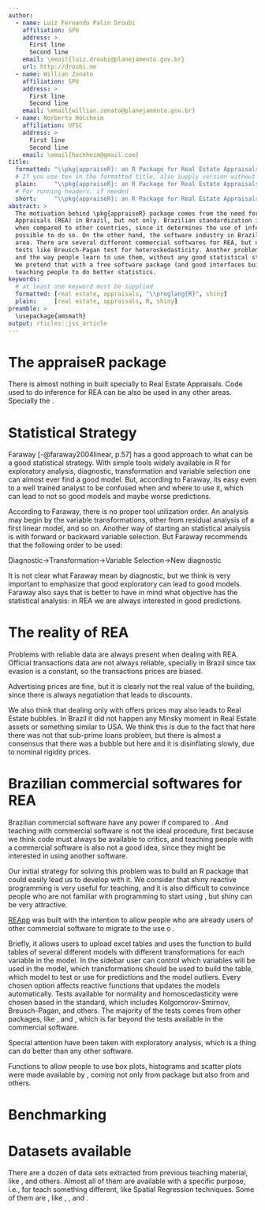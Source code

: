 ```yaml
---
author:
  - name: Luiz Fernando Palin Droubi
    affiliation: SPU
    address: >
      First line
      Second line
    email: \email{luiz.droubi@planejamento.gov.br}
    url: http://droubi.me
  - name: Willian Zonato
    affiliation: SPU
    address: >
      First line
      Second line
    email: \email{willian.zonato@planejamento.gov.br}
  - name: Norberto Hoccheim
    affiliation: UFSC
    address: >
      First line
      Second line
    email: \email{hochheim@gmail.com}
title:
  formatted: "\\pkg{appraiseR}: an R Package for Real Estate Appraisals "
  # If you use tex in the formatted title, also supply version without
  plain:     "\\pkg{appraiseR}: an R Package for Real Estate Appraisals"
  # For running headers, if needed
  short:     "\\pkg{appraiseR}: an R Package for Real Estate Appraisals"
abstract: >
  The motivation behind \pkg{appraiseR} package comes from the need for better Real Estate
  Appraisals (REA) in Brazil, but not only. Brazilian standardization in this area is relative modern 
  when compared to other countries, since it determines the use of inference methods whenever its 
  possible to do so. On the other hand, the software industry in Brazil is not well advanced in this 
  area. There are several different commercial softwares for REA, but none of them is able to do basic 
  tests like Breusch-Pagan test for heteroskedasticity. Another problems comes from the softwares interfaces 
  and the way people learn to use them, without any good statistical strategy.
  We pretend that with a free software package (and good interfaces built with shiny) we can improve
  teaching people to do better statistics.
keywords:
  # at least one keyword must be supplied
  formatted: [real estate, appraisals, "\\proglang{R}", shiny]
  plain:     [real estate, appraisals, R, shiny]
preamble: >
  \usepackage{amsmath}
output: rticles::jss_article
---
```


# The appraiseR package

There is almost nothing in \pkg{appraiseR} built specially to Real Estate Appraisals.
Code used to do inference for REA can be also be used in any other areas. Specially the \proglang{shinyapps}.

# Statistical Strategy 

Faraway [-@faraway2004linear, p.57] has a good approach to what can be a good statistical strategy. With simple tools widely
available in R for exploratory analysis, diagnostic, transformation and variable selection one can almost ever find a good model. 
But, according to Faraway, its easy even to a well trained analyst to be confused when and where to use it, which can lead to not
so good models and maybe worse predictions.

According to Faraway, there is no proper tool utilization order. An analysis may begin by the variable transformations, other from residual analysis of a first linear model, and so on. Another way of starting an statistical analysis is with forward or backward variable selection. But Faraway recommends that the following order to be used:

Diagnostic→Transformation→Variable Selection→New diagnostic

It is not clear what Faraway mean by diagnostic, but we think is very important to emphasize that good exploratory can lead to  good models. Faraway also says that is better to have in mind what objective has the statistical analysis: in REA we are always interested 
in good predictions.

# The reality of REA

Problems with reliable data are always present when dealing with REA. Official transactions data are not always reliable, specially
in Brazil since tax evasion is a constant, so the transactions prices are biased.

Advertising prices are fine, but it is clearly not the real value of the building, since there is always negotiation that leads to  discounts.

We also think that dealing only with offers prices may also leads to Real Estate bubbles. In Brazil it did not happen any Minsky moment in Real Estate assets or something similar to USA. We think this is due to the fact that here there was not that sub-prime loans problem, but there is almost a consensus that there was a bubble but here and it is disinflating slowly, due to nominal rigidity prices.

# Brazilian commercial softwares for REA

Brazilian commercial software have any power if compared to \proglang{R}. And teaching with commercial software is not the ideal
procedure, first because we think code must always be available to critics, and teaching people with a commercial software is also
not a good idea, since they might be interested in using another software.

Our initial strategy for solving this problem was to build an R package that could easily lead us to develop \proglang{shinyapps}
with it. We consider that shiny reactive programming is very useful for teaching, and it is also difficult to convince people 
who are not familiar with programming to start using \proglang{R}, but shiny can be very attractive.

[REApp](https://droubi.shinyapps.io/REApp/) was built with the intention to allow people who are already users of other commercial software to migrate to the use o \proglang{R}.

Briefly, it allows users to upload excel tables and uses the \code{bestfit} \pkg{appraiseR} function to build tables of several different models with different transformations for each variable in the model. In the sidebar user can control which variables will be used in the model, which transformations should be used to build the table, which model to test or use for predictions and the model outliers. Every chosen option affects reactive functions that updates the models automatically. Tests available for normality and homoscedasticity were chosen based in the standard, which includes Kolgomorov-Smirnov, Breusch-Pagan, and others. The majority of the tests comes from other packages, like \pkg{lmtest}, \pkg{normtest} and \pkg{nortest}, which is far beyond the tests available 
in the commercial software.

Special attention have been taken with exploratory analysis, which is a thing \proglang{R} can do better than any other software.

Functions to allow people to use box plots, histograms and scatter plots were made available by \pkg{REApp}, coming not only from 
\pkg{appraiseR} package but also from \pkg{mosaic} and others.

# Benchmarking

# Datasets available

There are a dozen of data sets extracted from previous teaching material,  like \code{jungle}, \code{trindade} and others.
Almost all of them are available with a specific purpose, i.e., for teach something different, like Spatial Regression techniques. Some of them are \code{SpatialPointsDataFrames}, like \code{centro_2015}, \code{centro_2013_2015}, \code{itacorubi_2015} and \code{trivelloni_2005}.

